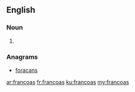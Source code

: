 ==English==

===Noun===
{{head|en}}

# {{plural of|francoa}}

===Anagrams===
* [[foracans#English|foracans]]

[[ar:francoas]]
[[fr:francoas]]
[[ku:francoas]]
[[my:francoas]]